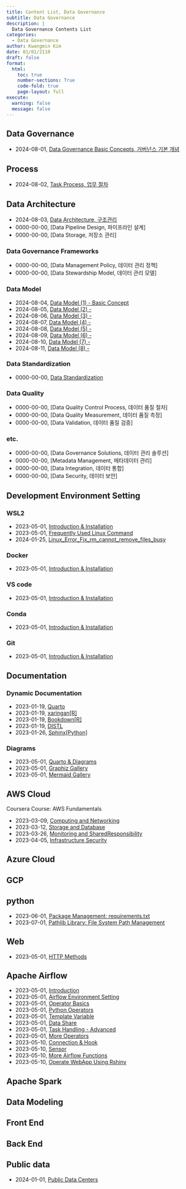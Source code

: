 ```yaml
---
title: Content List, Data Governance 
subtitle: Data Governance 
description: | 
  Data Governance Contents List
categories:
  - Data Governance
author: Kwangmin Kim
date: 01/01/2110
draft: false
format: 
  html:
    toc: true
    number-sections: True
    code-fold: true
    page-layout: full
execute: 
  warning: false
  message: false
---
```


## Data Governance


* 2024-08-01, [Data Governance Basic Concepts, 거버넌스 기본 개념](../1.basis.qmd)

## Process

* 2024-08-02, [Task Process, 업무 절차](../2.task_process.qmd)

## Data Architecture

* 2024-08-03, [Data Architecture, 구조관리](../3.architetucre.qmd)
* 0000-00-00, [Data Pipeline Design, 파이프라인 설계]
* 0000-00-00, [Data Storage, 저장소 관리]

### Data Governance Frameworks

* 0000-00-00, [Data Management Policy, 데이터 관리 정책]
* 0000-00-00, [Data Stewardship Model, 데이터 관리 모델]

### Data Model

* 2024-08-04, [Data Model (1) - Basic Concept](../4-0.data_model.qmd)
* 2024-08-05, [Data Model (2) - ](../4-.architetucre.qmd)
* 2024-08-06, [Data Model (3) - ](../4-.architetucre.qmd)
* 2024-08-07, [Data Model (4) - ](../4-.architetucre.qmd)
* 2024-08-08, [Data Model (5) - ](../4-.architetucre.qmd)
* 2024-08-09, [Data Model (6) - ](../4-.architetucre.qmd)
* 2024-08-10, [Data Model (7) - ](../4-.architetucre.qmd)
* 2024-08-11, [Data Model (8) - ](../4-.architetucre.qmd)

### Data Standardization

* 0000-00-00, [Data Standardization]

### Data Quality

* 0000-00-00, [Data Quality Control Process, 데이터 품질 절차]
* 0000-00-00, [Data Quality Measurement, 데이터 품질 측정]
* 0000-00-00, [Data Validation, 데이터 품질 검증]

### etc.

* 0000-00-00, [Data Governance Solutions, 데이터 관리 솔루션]
* 0000-00-00, [Metadata Management, 메타데이터 관리]
* 0000-00-00, [Data Integration, 데이터 통합]
* 0000-00-00, [Data Security, 데이터 보안]



## Development Environment Setting

### WSL2

* 2023-05-01, [Introduction & Installation](../WSL/01.wsl-install.qmd)
* 2023-05-01, [Frequently Used Linux Command](../Linux/01.linux_comands.qmd)
* 2024-01-25, [Linux_Error_Fix_rm_cannot_remove_files_busy](../Linux/rm_cannot_remove_files.qmd)

### Docker

* 2023-05-01, [Introduction & Installation](../Docker/01.docker_install.qmd)

### VS code

* 2023-05-01, [Introduction & Installation](../VScode/01.vscode_install.qmd)

### Conda

* 2023-05-01, [Introduction & Installation](../Conda/01.conda_install.qmd)

### Git

* 2023-05-01, [Introduction & Installation](../Git/01.git_install.qmd)

## Documentation

### Dynamic Documentation

* 2023-01-19, [Quarto](https://quarto.org/docs/get-started/)
* 2023-01-19, [xaringan[R]](https://github.com/yihui/xaringan)
* 2023-01-19, [Bookdown[R]](https://bookdown.org/yihui/bookdown/get-started.html)
* 2023-01-19, [DISTL](https://decile-team-distil.readthedocs.io/en/latest/index.html)
* 2023-01-26, [Sphinx[Python]](https://www.sphinx-doc.org/en/master/)

### Diagrams

* 2023-05-01, [Quarto & Diagrams](https://quarto.org/docs/authoring/diagrams.html)
* 2023-05-01, [Graphiz Gallery](https://graphviz.org/gallery/)
* 2023-05-01, [Mermaid Gallery](https://mermaid.js.org/#/)

## AWS Cloud

Coursera Course: AWS Fundamentals

* 2023-03-09, [Computing and Networking](../2023-03-02_aws/computing_networking.qmd)
* 2023-03-12, [Storage and Database](../2023-03-02_aws/storage_database.qmd)
* 2023-03-26, [Monitoring and SharedResponsibility](../2023-03-02_aws/monitoring_sharedresponsibility.qmd)
* 2023-04-05, [Infrastructure Security](../2023-03-02_aws/infra_security.qmd)

## Azure Cloud

## GCP

## python

* 2023-06-01, [Package Management: requirements.txt](../Python/package_management.qmd)
* 2023-07-01, [Pathlib Library: File System Path Management](../Python/pathlib.qmd)

## Web

* 2023-05-01, [HTTP Methods](../web/http_method.qmd)

## Apache Airflow

* 2023-05-01, [Introduction](../airflow/01.intro.qmd)
* 2023-05-01, [Airflow Environment Setting](../airflow/02.env_setting.qmd)
* 2023-05-01, [Operator Basics](../airflow/03.operator_basic.qmd)
* 2023-05-01, [Python Operators](../airflow/04.python_operator.qmd)
* 2023-05-01, [Template Variable](../airflow/05.template_variable.qmd)
* 2023-05-01, [Data Share](../airflow/06.data_share.qmd)
* 2023-05-01, [Task Handling - Advanced](../airflow/07.task_handling.qmd)
* 2023-05-01, [More Operators](../airflow/08.more_operators.qmd)
* 2023-05-10, [Connection & Hook](../airflow/09.connection_hook.qmd)
* 2023-05-10, [Sensor](../airflow/10.sensor.qmd)
* 2023-05-10, [More Airflow Functions](../airflow/11.airflow_functions.qmd)
* 2023-05-10, [Operate WebApp Using Rshiny](../airflow/11.airflow_functions.qmd)

## Apache Spark

## Data Modeling



## Front End

## Back End

## Public data

* 2024-01-01, [Public Data Centers](../public_data/index.qmd)